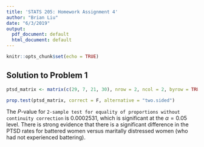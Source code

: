 ```yaml
---
title: 'STATS 205: Homework Assignment 4'
author: "Brian Liu"
date: "6/3/2019"
output:
  pdf_document: default
  html_document: default
---
```


```r
knitr::opts_chunk$set(echo = TRUE)
```

## Solution to Problem 1


```r
ptsd_matrix <- matrix(c(29, 7, 21, 30), nrow = 2, ncol = 2, byrow = TRUE, dimnames = list(c("Yes", "No"), c("Battered women", "Maritally distressed women who had not experienced battering"))); ptsd_matrix

prop.test(ptsd_matrix, correct = F, alternative = "two.sided")
```

The $P$-value for `2-sample test for equality of proportions without continuity correction` is $0.0002531$, which is significant at the $\alpha = 0.05$ level. There is strong evidence that there is a significant difference in the PTSD rates for battered women versus maritally distressed women (who had not experienced battering).